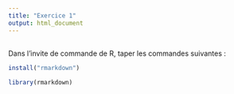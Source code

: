 ```yaml
---
title: "Exercice 1"
output: html_document
---
```


## 

Dans l'invite de commande de R, taper les commandes suivantes :

```r
install("rmarkdown")

library(rmarkdown)
```